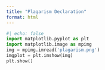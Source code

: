 ```yaml
---
title: "Plagarism Declaration"
format: html
---
```


```python
#| echo: false
import matplotlib.pyplot as plt
import matplotlib.image as mpimg
img = mpimg.imread('plagarism.png')
imgplot = plt.imshow(img)
plt.show()
```
